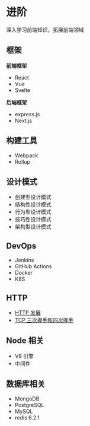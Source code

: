 # 进阶

深入学习前端知识，拓展前端领域

## 框架

**前端框架**

- React
- Vue
- Svelte

**后端框架**

- express.js
- Next.js

## 构建工具

- Webpack
- Rollup

## 设计模式

- 创建型设计模式
- 结构性设计模式
- 行为型设计模式
- 技巧性设计模式
- 架构型设计模式

## DevOps

- Jenkins
- GitHub Actions
- Docker
- K8S

## HTTP

- [HTTP 发展](/interview/http/0-HTTP发展.html)
- [TCP 三次握手和四次挥手](/interview/http/1_tcp_3_hands.html)

## Node 相关

- V8 引擎
- 中间件

## 数据库相关

- MongoDB
- PostgreSQL
- MySQL
- redis 6.2.1
